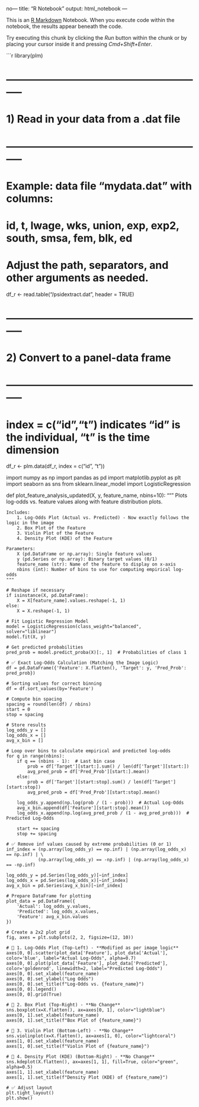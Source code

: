 no---
title: "R Notebook"
output: html_notebook
---

This is an [R Markdown](http://rmarkdown.rstudio.com) Notebook. When you execute code within the notebook, the results appear beneath the code. 

Try executing this chunk by clicking the *Run* button within the chunk or by placing your cursor inside it and pressing *Cmd+Shift+Enter*. 

```r
library(plm)

# -----------------------------------------------------------
# 1) Read in your data from a .dat file
# -----------------------------------------------------------
# Example: data file "mydata.dat" with columns:
#   id, t, lwage, wks, union, exp, exp2, south, smsa, fem, blk, ed
# Adjust the path, separators, and other arguments as needed.
df_r <- read.table("/psidextract.dat", header = TRUE)

# -----------------------------------------------------------
# 2) Convert to a panel-data frame
# -----------------------------------------------------------
# index = c("id","t") indicates "id" is the individual, "t" is the time dimension
df_r <- plm.data(df_r, index = c("id", "t"))



import numpy as np
import pandas as pd
import matplotlib.pyplot as plt
import seaborn as sns
from sklearn.linear_model import LogisticRegression

def plot_feature_analysis_updated(X, y, feature_name, nbins=10):
    """
    Plots log-odds vs. feature values along with feature distribution plots.

    Includes:
        1. Log-Odds Plot (Actual vs. Predicted) - Now exactly follows the logic in the image
        2. Box Plot of the Feature
        3. Violin Plot of the Feature
        4. Density Plot (KDE) of the Feature

    Parameters:
        X (pd.DataFrame or np.array): Single feature values
        y (pd.Series or np.array): Binary target values (0/1)
        feature_name (str): Name of the feature to display on x-axis
        nbins (int): Number of bins to use for computing empirical log-odds
    """

    # Reshape if necessary
    if isinstance(X, pd.DataFrame):
        X = X[feature_name].values.reshape(-1, 1)
    else:
        X = X.reshape(-1, 1)

    # Fit Logistic Regression Model
    model = LogisticRegression(class_weight="balanced", solver="liblinear")
    model.fit(X, y)

    # Get predicted probabilities
    pred_prob = model.predict_proba(X)[:, 1]  # Probabilities of class 1

    # ✅ Exact Log-Odds Calculation (Matching the Image Logic)
    df = pd.DataFrame({'Feature': X.flatten(), 'Target': y, 'Pred_Prob': pred_prob})

    # Sorting values for correct binning
    df = df.sort_values(by='Feature')

    # Compute bin spacing
    spacing = round(len(df) / nbins)
    start = 0
    stop = spacing

    # Store results
    log_odds_y = []
    log_odds_x = []
    avg_x_bin = []
    
    # Loop over bins to calculate empirical and predicted log-odds
    for q in range(nbins):
        if q == (nbins - 1):  # Last bin case
            prob = df['Target'][start:].sum() / len(df['Target'][start:])
            avg_pred_prob = df['Pred_Prob'][start:].mean()
        else:
            prob = df['Target'][start:stop].sum() / len(df['Target'][start:stop])
            avg_pred_prob = df['Pred_Prob'][start:stop].mean()

        log_odds_y.append(np.log(prob / (1 - prob)))  # Actual Log-Odds
        avg_x_bin.append(df['Feature'][start:stop].mean())
        log_odds_x.append(np.log(avg_pred_prob / (1 - avg_pred_prob)))  # Predicted Log-Odds

        start += spacing
        stop += spacing

    # ✅ Remove inf values caused by extreme probabilities (0 or 1)
    inf_index = (np.array(log_odds_y) == np.inf) | (np.array(log_odds_x) == np.inf) | \
                (np.array(log_odds_y) == -np.inf) | (np.array(log_odds_x) == -np.inf)

    log_odds_y = pd.Series(log_odds_y)[~inf_index]
    log_odds_x = pd.Series(log_odds_x)[~inf_index]
    avg_x_bin = pd.Series(avg_x_bin)[~inf_index]

    # Prepare DataFrame for plotting
    plot_data = pd.DataFrame({
        'Actual': log_odds_y.values,
        'Predicted': log_odds_x.values,
        'Feature': avg_x_bin.values
    })

    # Create a 2x2 plot grid
    fig, axes = plt.subplots(2, 2, figsize=(12, 10))

    # 🔹 1. Log-Odds Plot (Top-Left) - **Modified as per image logic**
    axes[0, 0].scatter(plot_data['Feature'], plot_data['Actual'], color='blue', label="Actual Log-Odds", alpha=0.7)
    axes[0, 0].plot(plot_data['Feature'], plot_data['Predicted'], color='goldenrod', linewidth=2, label="Predicted Log-Odds")
    axes[0, 0].set_xlabel(feature_name)
    axes[0, 0].set_ylabel("Log Odds")
    axes[0, 0].set_title(f"Log-Odds vs. {feature_name}")
    axes[0, 0].legend()
    axes[0, 0].grid(True)

    # 🔹 2. Box Plot (Top-Right) - **No Change**
    sns.boxplot(x=X.flatten(), ax=axes[0, 1], color="lightblue")
    axes[0, 1].set_xlabel(feature_name)
    axes[0, 1].set_title(f"Box Plot of {feature_name}")

    # 🔹 3. Violin Plot (Bottom-Left) - **No Change**
    sns.violinplot(x=X.flatten(), ax=axes[1, 0], color="lightcoral")
    axes[1, 0].set_xlabel(feature_name)
    axes[1, 0].set_title(f"Violin Plot of {feature_name}")

    # 🔹 4. Density Plot (KDE) (Bottom-Right) - **No Change**
    sns.kdeplot(X.flatten(), ax=axes[1, 1], fill=True, color="green", alpha=0.5)
    axes[1, 1].set_xlabel(feature_name)
    axes[1, 1].set_title(f"Density Plot (KDE) of {feature_name}")

    # ✅ Adjust layout
    plt.tight_layout()
    plt.show()
